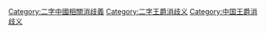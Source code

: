 [[Category:二字中國相關消歧義|Category:二字中國相關消歧義]]
[[Category:二字王爵消歧义|Category:二字王爵消歧义]]
[[Category:中国王爵消歧义|Category:中国王爵消歧义]]